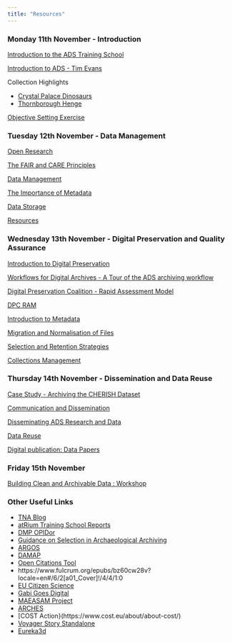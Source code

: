 ```yaml
---
title: "Resources"
---
```


### Monday 11th November - Introduction

[Introduction to the ADS Training School](/resources/tna_intro.pdf)

[Introduction to ADS - Tim Evans](/resources/evans_intro.pdf)

Collection Highlights

-   [Crystal Palace Dinosaurs](/resources/crystal.pdf)
-   [Thornborough Henge](/resources/thornborough.pdf)

[Objective Setting Exercise](/resources/tna_objectives.pdf)

### Tuesday 12th November - Data Management

[Open Research](/resources/tna_open.pdf)

[The FAIR and CARE Principles](/resources/tna_fair.pdf)

[Data Management](/resources/tna_data.pdf)

[The Importance of Metadata](/resources/tna_metadata.pdf)

[Data Storage](/resources/tna_storage.pdf)

[Resources](/resources/tna_tips.pdf)

### Wednesday 13th November - Digital Preservation and Quality Assurance

[Introduction to Digital Preservation](/resources/intro_dig.pdf)

[Workflows for Digital Archives - A Tour of the ADS archiving workflow](/resources/workflows.pdf)

[Digital Preservation Coalition - Rapid Assessment Model](/resources/dpcram.pdf)

[DPC RAM](/)

[Introduction to Metadata](/resources/metadata/pdf)

[Migration and Normalisation of Files](/resources/files.pdf)

[Selection and Retention Strategies](/resources/select.pdf)

[Collections Management](/resources/collection.pdf)

### Thursday 14th November - Dissemination and Data Reuse

[Case Study - Archiving the CHERISH Dataset](/resources/cherish.pdf)

[Communication and Dissemination](/resources/dissemination.pdf)

[Disseminating ADS Research and Data](/resources/ads_comms.pdf)

[Data Reuse](/resources/reuse.pdf)

[Digital publication: Data Papers](/resources/datapaper.pdf)

### Friday 15th November

[Building Clean and Archivable Data : Workshop](/resources/workshop.pdf)

### Other Useful Links

-   [TNA Blog](https://atrium-research.eu/blog/)
-   [atRium Training School Reports](https://petrpajdla.github.io/atRium/report.html)
-   [DMP OPIDor](https://dmp.opidor.fr/)
-   [Guidance on Selection in Archaeological Archiving](https://www.academia.edu/resource/work/46868761)
-   [ARGOS](https://argos.openaire.eu/home)
-   [DAMAP](https://damap.org)
-   [Open Citations Tool](https://opencitations.net/tools)
-   https://www.fulcrum.org/epubs/bz60cw28v?locale=en#/6/2\[a01_Cover\]!/4/4/1:0
-   [EU Citizen Science](https://eu-citizen.science/project/135)
-   [Gabi Goes Digital](https://gabii.cast.uark.edu/gabiigoesdigital/index.html)
-   [MAEASAM Project](https://maeasam.org/)
-   [ARCHES](https://www.archesproject.org/)
-   [COST Action}(https://www.cost.eu/about/about-cost/)
-   [Voyager Story Standalone](https://3d.si.edu/voyager-story-standalone)
-   [Eureka3d](https://eureka3d.eu/)



